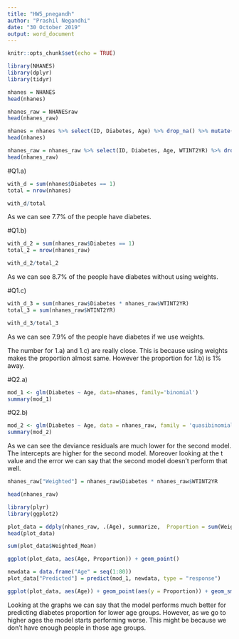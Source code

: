 ```yaml
---
title: "HW5_pnegandh"
author: "Prashil Negandhi"
date: "30 October 2019"
output: word_document
---
```


```r
knitr::opts_chunk$set(echo = TRUE)
```

```r
library(NHANES)
library(dplyr)
library(tidyr)
```

```r
nhanes = NHANES
head(nhanes)
```

```r
nhanes_raw = NHANESraw
head(nhanes_raw)
```

```r
nhanes = nhanes %>% select(ID, Diabetes, Age) %>% drop_na() %>% mutate(Diabetes = ifelse(Diabetes == "Yes", 1, 0))
head(nhanes)
```

```r
nhanes_raw = nhanes_raw %>% select(ID, Diabetes, Age, WTINT2YR) %>% drop_na() %>% mutate(Diabetes = ifelse(Diabetes == "Yes", 1, 0))
head(nhanes_raw)
```

#Q1.a)

```r
with_d = sum(nhanes$Diabetes == 1)
total = nrow(nhanes)

with_d/total
```

As we can see 7.7% of the people have diabetes.


#Q1.b)

```r
with_d_2 = sum(nhanes_raw$Diabetes == 1)
total_2 = nrow(nhanes_raw)

with_d_2/total_2
```

As we can see 8.7% of the people have diabetes without using weights.

#Q1.c)

```r
with_d_3 = sum(nhanes_raw$Diabetes * nhanes_raw$WTINT2YR)
total_3 = sum(nhanes_raw$WTINT2YR)

with_d_3/total_3
```

As we can see 7.9% of the people have diabetes if we use weights.

The number for 1.a) and 1.c) are really close. This is because using weights makes the proportion almost same. However the proportion for 1.b) is 1% away.


#Q2.a)

```r
mod_1 <- glm(Diabetes ~ Age, data=nhanes, family='binomial')
summary(mod_1)
```

#Q2.b)

```r
mod_2 <- glm(Diabetes ~ Age, data = nhanes_raw, family = 'quasibinomial', weights = WTINT2YR)
summary(mod_2)
```

As we can see the deviance residuals are much lower for the second model. The intercepts are higher for the second model. 
Moreover looking at the t value and the error we can say that the second model doesn't perform that well.

```r
nhanes_raw["Weighted"] = nhanes_raw$Diabetes * nhanes_raw$WTINT2YR
```

```r
head(nhanes_raw)
```

```r
library(plyr)
library(ggplot2)
```

```r
plot_data = ddply(nhanes_raw, .(Age), summarize,  Proportion = sum(Weighted)/sum(WTINT2YR))
head(plot_data)
```

```r
sum(plot_data$Weighted_Mean)
```


```r
ggplot(plot_data, aes(Age, Proportion)) + geom_point()
```

```r
newdata = data.frame("Age" = seq(1:80))
plot_data["Predicted"] = predict(mod_1, newdata, type = "response")
```

```r
ggplot(plot_data, aes(Age)) + geom_point(aes(y = Proportion)) + geom_smooth(aes(y = Predicted))
```

Looking at the graphs we can say that the model performs much better for predicting diabetes proportion for lower age groups. However, as we go to higher ages the model starts performing worse. This might be because we don't have enough people in those age groups. 



